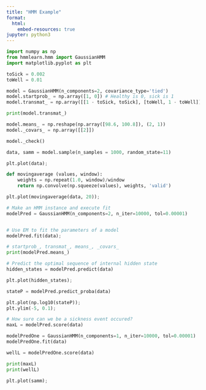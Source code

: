 ```yaml
---
title: "HMM Example"
format: 
  html:
    embed-resources: true
jupyter: python3
---
```




```python
import numpy as np
from hmmlearn.hmm import GaussianHMM
import matplotlib.pyplot as plt
```

```python
toSick = 0.002
toWell = 0.01

model = GaussianHMM(n_components=2, covariance_type='tied')
model.startprob_ = np.array([1, 0]) # Healthy is 0, sick is 1
model.transmat_ = np.array([[1 - toSick, toSick], [toWell, 1 - toWell]])

print(model.transmat_)

model.means_ = np.reshape(np.array([98.6, 100.8]), (2, 1))
model._covars_ = np.array([[2]])

model._check()
```

```python
data, samm = model.sample(n_samples = 1000, random_state=11)
```

```python
plt.plot(data);
```

```python
def movingaverage (values, window):
    weights = np.repeat(1.0, window)/window
    return np.convolve(np.squeeze(values), weights, 'valid')

plt.plot(movingaverage(data, 20));
```

```python
# Make an HMM instance and execute fit
modelPred = GaussianHMM(n_components=2, n_iter=10000, tol=0.00001)


# Use EM to fit the parameters of a model
modelPred.fit(data);

# startprob_, transmat_, means_, _covars_
print(modelPred.means_)
```

```python
# Predict the optimal sequence of internal hidden state
hidden_states = modelPred.predict(data)

plt.plot(hidden_states);
```

```python
stateP = modelPred.predict_proba(data)

plt.plot(np.log10(stateP));
plt.ylim(-5, 0.1);
```

```python
# How sure can we be a sickness event occured?
maxL = modelPred.score(data)

modelPredOne = GaussianHMM(n_components=1, n_iter=10000, tol=0.00001)
modelPredOne.fit(data)

wellL = modelPredOne.score(data)

print(maxL)
print(wellL)
```

```python
plt.plot(samm);
```

